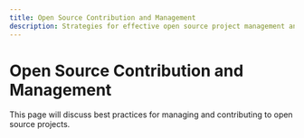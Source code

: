 ```yaml
---
title: Open Source Contribution and Management
description: Strategies for effective open source project management and contribution
---
```


# Open Source Contribution and Management

This page will discuss best practices for managing and contributing to open source projects.
